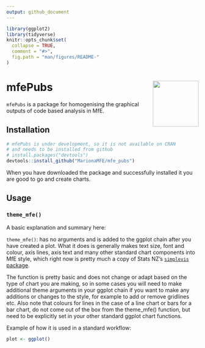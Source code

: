 ```yaml
---
output: github_document
---
```


```r
library(ggplot2)
library(tidyverse)
knitr::opts_chunk$set(
  collapse = TRUE,
  comment = "#>",
  fig.path = "man/figures/README-"
)

```

# mfePubs <img src="man/figures/mfepubslogo.png" align="right" width="120" />

```mfePubs``` is a package for homogenising the graphical outputs of code based analysis in MfE. 

## Installation

```r
# mfePubs is under development, so it is not available on CRAN
# and needs to be installed from github
# install.packages("devtools")
devtools::install_github("MarionaMFE/mfe_pubs")
```

When you have downloaded the package and successfully installed it you are good to go and create charts.

## Usage

### ```theme_mfe()```

A basic explanation and summary here:

```theme_mfe()```: has no arguments and is added to the ggplot chain after you have created a plot. What it does is generally makes text size, font and colour, axis lines, axis text and many other standard chart components into MfE style, which right now is pretty much a copy of Stats NZ's  [```simplevis``` package](https://github.com/StatisticsNZ/simplevis).

The function is pretty basic and does not change or adapt based on the type of chart you are making, so in some cases you will need to make additional theme arguments in your ggplot chain if you want to make any additions or changes to the style, for example to add or remove gridlines etc. Also note that colours for lines in the case of a line chart or bars for a bar chart, do not come out of the box from the theme_mfe() function, but need to be explicitly set in your other standard ggplot chart functions.

Example of how it is used in a standard workflow:

```r
plot <- ggplot()


```
